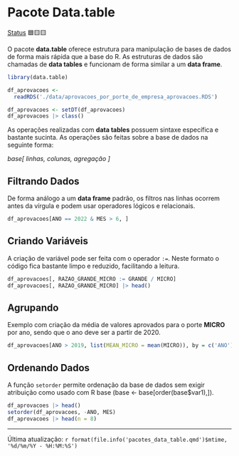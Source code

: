 # Pacote Data.table

[Status](convencoes.html#status-do-material) 🟦🟨🟨

O pacote **data.table** oferece estrutura para manipulação de bases de dados de forma mais rápida que a base do R. As estruturas de dados são chamadas de **data tables** e funcionam de forma similar a um **data frame**.

```r
library(data.table)

df_aprovacoes <-
  readRDS('./data/aprovacoes_por_porte_de_empresa_aprovacoes.RDS')

df_aprovacoes <- setDT(df_aprovacoes)
df_aprovacoes |> class()
```

As operações realizadas com **data tables** possuem sintaxe específica e bastante sucinta. As operações são feitas sobre a base de dados na seguinte forma:

*base[ linhas, colunas, agregação ]*

## Filtrando Dados

De forma análogo a um **data frame** padrão, os filtros nas linhas ocorrem antes da vírgula e podem usar operadores lógicos e relacionais.

```r
df_aprovacoes[ANO == 2022 & MES > 6, ]
```

## Criando Variáveis

A criação de variável pode ser feita com o operador `:=`. Neste formato o código fica bastante limpo e reduzido, facilitando a leitura.

```r
df_aprovacoes[, RAZAO_GRANDE_MICRO := GRANDE / MICRO]
df_aprovacoes[, RAZAO_GRANDE_MICRO] |> head()
```

## Agrupando

Exemplo com criação da média de valores aprovados para o porte **MICRO** por ano, sendo que o ano deve ser a partir de 2020.

```r
df_aprovacoes[ANO > 2019, list(MEAN_MICRO = mean(MICRO)), by = c('ANO')]
```

## Ordenando Dados

A função `setorder` permite ordenação da base de dados sem exigir atribuição como usado com R base (base <- base[order(base$var1),]).

```r
df_aprovacoes |> head()
setorder(df_aprovacoes, -ANO, MES)
df_aprovacoes |> head(n = 8)
```

------------------------------------------------------------------------

Última atualização: `r format(file.info('pacotes_data_table.qmd')$mtime, '%d/%m/%Y - %H:%M:%S')`
